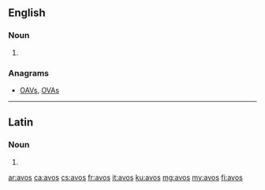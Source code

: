 ==English==

===Noun===
{{head|en|plural}}

# {{plural of|avo|lang=en|nocat=1}}

===Anagrams===
* [[OAVs#English|OAVs]], [[OVAs#English|OVAs]]

----

==Latin==

===Noun===
{{la-noun-form|avōs}}

# {{inflection of|avus||acc|p|lang=la}}

[[ar:avos]]
[[ca:avos]]
[[cs:avos]]
[[fr:avos]]
[[it:avos]]
[[ku:avos]]
[[mg:avos]]
[[my:avos]]
[[fi:avos]]